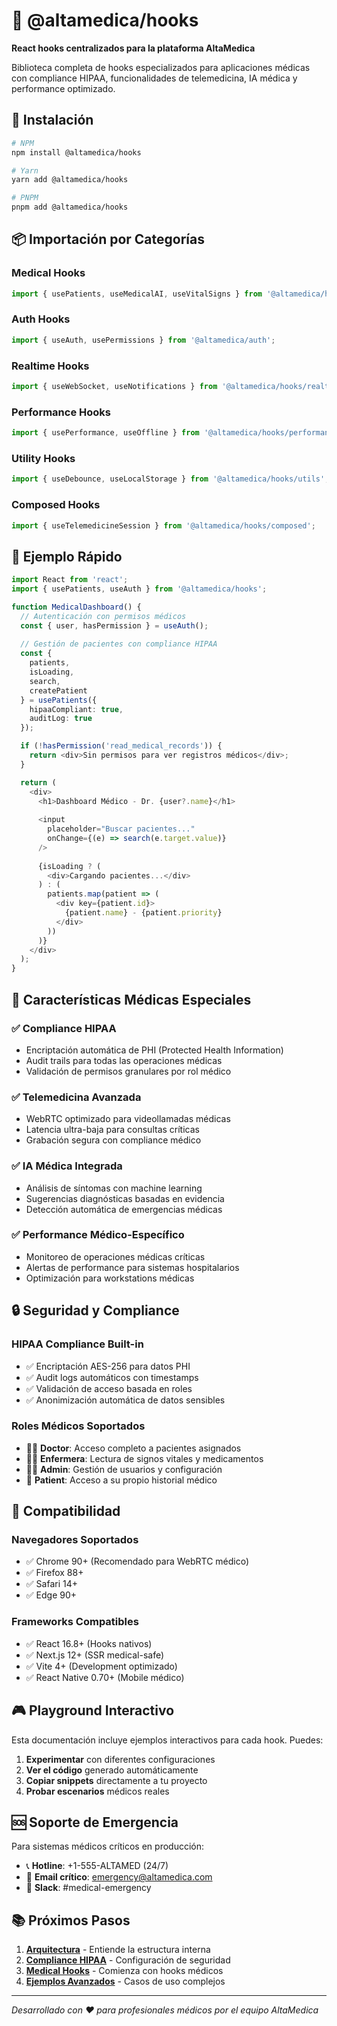 
<Meta title="Introducción/Getting Started" />

# 🏥 @altamedica/hooks

**React hooks centralizados para la plataforma AltaMedica**

Biblioteca completa de hooks especializados para aplicaciones médicas con compliance HIPAA, funcionalidades de telemedicina, IA médica y performance optimizado.

## 🚀 Instalación

```bash
# NPM
npm install @altamedica/hooks

# Yarn
yarn add @altamedica/hooks

# PNPM
pnpm add @altamedica/hooks
```

## 📦 Importación por Categorías

### Medical Hooks
```typescript
import { usePatients, useMedicalAI, useVitalSigns } from '@altamedica/hooks/medical';
```

### Auth Hooks
```typescript
import { useAuth, usePermissions } from '@altamedica/auth';
```

### Realtime Hooks
```typescript
import { useWebSocket, useNotifications } from '@altamedica/hooks/realtime';
```

### Performance Hooks
```typescript
import { usePerformance, useOffline } from '@altamedica/hooks/performance';
```

### Utility Hooks
```typescript
import { useDebounce, useLocalStorage } from '@altamedica/hooks/utils';
```

### Composed Hooks
```typescript
import { useTelemedicineSession } from '@altamedica/hooks/composed';
```

## 🎯 Ejemplo Rápido

```typescript
import React from 'react';
import { usePatients, useAuth } from '@altamedica/hooks';

function MedicalDashboard() {
  // Autenticación con permisos médicos
  const { user, hasPermission } = useAuth();
  
  // Gestión de pacientes con compliance HIPAA
  const { 
    patients, 
    isLoading, 
    search,
    createPatient 
  } = usePatients({
    hipaaCompliant: true,
    auditLog: true
  });

  if (!hasPermission('read_medical_records')) {
    return <div>Sin permisos para ver registros médicos</div>;
  }

  return (
    <div>
      <h1>Dashboard Médico - Dr. {user?.name}</h1>
      
      <input 
        placeholder="Buscar pacientes..."
        onChange={(e) => search(e.target.value)}
      />
      
      {isLoading ? (
        <div>Cargando pacientes...</div>
      ) : (
        patients.map(patient => (
          <div key={patient.id}>
            {patient.name} - {patient.priority}
          </div>
        ))
      )}
    </div>
  );
}
```

## 🏥 Características Médicas Especiales

### ✅ Compliance HIPAA
- Encriptación automática de PHI (Protected Health Information)
- Audit trails para todas las operaciones médicas
- Validación de permisos granulares por rol médico

### ✅ Telemedicina Avanzada
- WebRTC optimizado para videollamadas médicas
- Latencia ultra-baja para consultas críticas
- Grabación segura con compliance médico

### ✅ IA Médica Integrada
- Análisis de síntomas con machine learning
- Sugerencias diagnósticas basadas en evidencia
- Detección automática de emergencias médicas

### ✅ Performance Médico-Específico
- Monitoreo de operaciones médicas críticas
- Alertas de performance para sistemas hospitalarios
- Optimización para workstations médicas

## 🔒 Seguridad y Compliance

### HIPAA Compliance Built-in
- ✅ Encriptación AES-256 para datos PHI
- ✅ Audit logs automáticos con timestamps
- ✅ Validación de acceso basada en roles
- ✅ Anonimización automática de datos sensibles

### Roles Médicos Soportados
- 👨‍⚕️ **Doctor**: Acceso completo a pacientes asignados
- 👩‍⚕️ **Enfermera**: Lectura de signos vitales y medicamentos
- 👨‍💼 **Admin**: Gestión de usuarios y configuración
- 👤 **Patient**: Acceso a su propio historial médico

## 📱 Compatibilidad

### Navegadores Soportados
- ✅ Chrome 90+ (Recomendado para WebRTC médico)
- ✅ Firefox 88+
- ✅ Safari 14+
- ✅ Edge 90+

### Frameworks Compatibles
- ✅ React 16.8+ (Hooks nativos)
- ✅ Next.js 12+ (SSR medical-safe)
- ✅ Vite 4+ (Development optimizado)
- ✅ React Native 0.70+ (Mobile médico)

## 🎮 Playground Interactivo

Esta documentación incluye ejemplos interactivos para cada hook. Puedes:

1. **Experimentar** con diferentes configuraciones
2. **Ver el código** generado automáticamente
3. **Copiar snippets** directamente a tu proyecto
4. **Probar escenarios** médicos reales

## 🆘 Soporte de Emergencia

Para sistemas médicos críticos en producción:

- 📞 **Hotline**: +1-555-ALTAMED (24/7)
- 📧 **Email crítico**: emergency@altamedica.com
- 🚨 **Slack**: #medical-emergency

## 📚 Próximos Pasos

1. [**Arquitectura**](?path=/docs/introducción-arquitectura--docs) - Entiende la estructura interna
2. [**Compliance HIPAA**](?path=/docs/introducción-compliance-hipaa--docs) - Configuración de seguridad
3. [**Medical Hooks**](?path=/docs/medical-hooks-usepatients--docs) - Comienza con hooks médicos
4. [**Ejemplos Avanzados**](?path=/docs/ejemplos-avanzados--docs) - Casos de uso complejos

---

*Desarrollado con ❤️ para profesionales médicos por el equipo AltaMedica*
